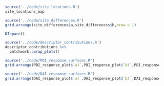 
```r
source('../code/site_locations.R')
site_locations_map
```

```r
source('../code/site_differences.R')
grid.arrange(site_differences$a,site_differences$b,nrow = 1)
```

```r
DIspace()
```

```r
source('../code/descriptor_contributions.R')
descriptor_contributions %>%
  patchwork::wrap_plots()
```

```r
source('../code/PDI_response_surfaces.R')
grid.arrange(PDI_response_plot$`a)`,PDI_response_plot$`b)`,PDI_response_plot$`c)`,PDI_response_plot$legend,nrow = 2,newpage = F)
```

```r
source('../code/DAI_response_surfaces.R')
grid.arrange(DAI_response_plot$`a)`,DAI_response_plot$`b)`,DAI_response_plot$`c)`,DAI_response_plot$`d)`,DAI_response_plot$`e)`,DAI_response_plot$`f)`,DAI_response_plot$legend,ncol = 3,layout_matrix = rbind(c(1,4,7),c(2,5,7),c(3,6,7)),widths = c(4,4,1),newpage = F)
```